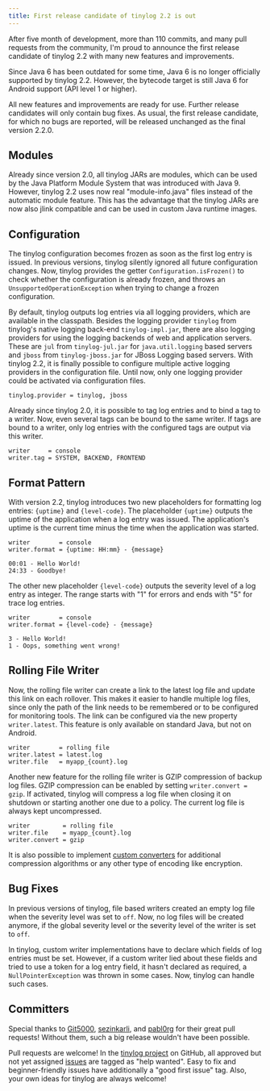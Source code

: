 ```yaml
---
title: First release candidate of tinylog 2.2 is out
---
```


After five month of development, more than 110 commits, and many pull requests from the community, I'm proud to announce the first release candidate of tinylog 2.2 with many new features and improvements.

Since Java 6 has been outdated for some time, Java 6 is no longer officially supported by tinylog 2.2. However, the bytecode target is still Java 6 for Android support (API level 1 or higher).

All new features and improvements are ready for use. Further release candidates will only contain bug fixes. As usual, the first release candidate, for which no bugs are reported, will be released unchanged as the final version 2.2.0.

## Modules

Already since version 2.0, all tinylog JARs are modules, which can be used by the Java Platform Module System that was introduced with Java 9. However, tinylog 2.2 uses now real "module-info.java" files instead of the automatic module feature. This has the advantage that the tinylog JARs are now also jlink compatible and can be used in custom Java runtime images.

## Configuration

The tinylog configuration becomes frozen as soon as the first log entry is issued. In previous versions, tinylog silently ignored all future configuration changes. Now, tinylog provides the getter `Configuration.isFrozen()` to check whether the configuration is already frozen, and throws an `UnsupportedOperationException` when trying to change a frozen configuration.

By default, tinylog outputs log entries via all logging providers, which are available in the classpath. Besides the logging provider `tinylog` from tinylog's native logging back-end `tinylog-impl.jar`, there are also logging providers for using the logging backends of web and application servers. These are `jul` from `tinylog-jul.jar` for `java.util.logging` based servers and `jboss` from `tinylog-jboss.jar` for JBoss Logging based servers. With tinylog 2.2, it is finally possible to configure multiple active logging providers in the configuration file. Until now, only one logging provider could be activated via configuration files.

```properties
tinylog.provider = tinylog, jboss
```

Already since tinylog 2.0, it is possible to tag log entries and to bind a tag to a writer. Now, even several tags can be bound to the same writer. If tags are bound to a writer, only log entries with the configured tags are output via this writer.

```properties
writer     = console
writer.tag = SYSTEM, BACKEND, FRONTEND
```

## Format Pattern

With version 2.2, tinylog introduces two new placeholders for formatting log entries: `{uptime}` and `{level-code}`. The placeholder `{uptime}` outputs the uptime of the application when a log entry was issued. The application's uptime is the current time minus the time when the application was started.

```properties
writer        = console
writer.format = {uptime: HH:mm} - {message}
```

```text
00:01 - Hello World!
24:33 - Goodbye!
```

The other new placeholder `{level-code}` outputs the severity level of a log entry as integer. The range starts with "1" for errors and ends with "5" for trace log entries.

```properties
writer        = console
writer.format = {level-code} - {message}
```

```text
3 - Hello World!
1 - Oops, something went wrong!
```

## Rolling File Writer

Now, the rolling file writer can create a link to the latest log file and update this link on each rollover. This makes it easier to handle multiple log files, since only the path of the link needs to be remembered or to be configured for monitoring tools. The link can be configured via the new property `writer.latest`. This feature is only available on standard Java, but not on Android.

```properties
writer        = rolling file
writer.latest = latest.log
writer.file   = myapp_{count}.log
```

Another new feature for the rolling file writer is GZIP compression of backup log files. GZIP compression can be enabled by setting `writer.convert = gzip`. If activated, tinylog will compress a log file when closing it on shutdown or starting another one due to a policy. The current log file is always kept uncompressed.

```properties
writer         = rolling file
writer.file    = myapp_{count}.log
writer.convert = gzip
```

It is also possible to implement [custom converters](/v2/extending/#custom-file-converter) for additional compression algorithms or any other type of encoding like encryption.

## Bug Fixes

In previous versions of tinylog, file based writers created an empty log file when the severity level was set to `off`. Now, no log files will be created anymore, if the global severity level or the severity level of the writer is set to `off`.

In tinylog, custom writer implementations have to declare which fields of log entries must be set. However, if a custom writer lied about these fields and tried to use a token for a log entry field, it hasn't declared as required, a `NullPointerException` was thrown in some cases. Now, tinylog can handle such cases.

## Committers

Special thanks to [Git5000](https://github.com/Git5000), [sezinkarli](https://github.com/sezinkarli), and [pabl0rg](https://github.com/pabl0rg) for their great pull requests! Without them, such a big release wouldn't have been possible.

Pull requests are welcome! In the [tinylog project](https://github.com/tinylog-org/tinylog) on GitHub, all approved but not yet assigned [issues](https://github.com/tinylog-org/tinylog/issues) are tagged as "help wanted". Easy to fix and beginner-friendly issues have additionally a "good first issue" tag. Also, your own ideas for tinylog are always welcome!
